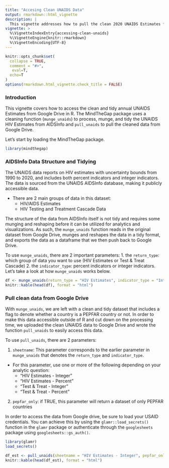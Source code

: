 ```yaml
---
title: "Accesing Clean UNAIDS Data"
output: rmarkdown::html_vignette
description: |
  This vignette addresses how to pull the clean 2020 UNAIDS Estimates from Google Drive to R.
vignette: >
  %\VignetteIndexEntry{accessing-clean-unaids}
  %\VignetteEngine{knitr::rmarkdown}
  %\VignetteEncoding{UTF-8}
---
```


```r
knitr::opts_chunk$set(
  collapse = TRUE,
  comment = "#>",
   eval=T, 
  echo=T
)
options(rmarkdown.html_vignette.check_title = FALSE)
```


### Introduction

This vignette covers how to access the clean and tidy annual UNAIDS Estimates from Google Drive in R. The MindTheGap package uses a cleaning function (`munge_unaids`) to process, munge, and tidy the UNAIDS HIV Estimates from AIDSInfo and `pull_unaids` to pull the cleaned data from Google Drive.

Let's start by loading the MindTheGap package.

```r
library(mindthegap)
```

### AIDSInfo Data Structure and Tidying

The UNAIDS data reports on HIV estimates with uncertainty bounds from 1990 to 2020, and includes both percent indicators and integer indicators. The data is sourced from the UNAIDS AIDSInfo database, making it publicly accessible data.

- There are 2 main groups of data in this dataset:
    - HIV/AIDS Estimates
    - HIV Testing and Treatment Cascade Data
    
The structure of the data from AIDSInfo itself is not tidy and requires some munging and reshaping before it can be utilized for analytics and visualizations. As such, the `munge_unaids` function reads in the original dataset from Google Drive, munges and reshapes the data in a tidy format, and exports the data as a dataframe that we then push back to Google Drive.

To use `munge_unaids`, there are 2 important parameters:
1. the `return_type`: which group of data you want to use (HIV Estimates or Test & Treat Cascade)
2. the `indicator_type`: percent indicators or integer indicators. Let’s take a look at how `munge_unaids` works below.

```r
df <- munge_unaids(return_type = "HIV Estimates", indicator_type = "Integer")
knitr::kable(head(df), format = "html")
```

### Pull clean data from Google Drive

With `munge_unaids`, we are left with a clean and tidy dataset that includes a flag to denote whether a country is a PEPFAR country or not. In order to make this data accessible outside of R and cut down on the processing time, we uploaded the clean UNAIDS data to Google Drive and wrote the function `pull_unaids` to easily access this data.

To use `pull_unaids`, there are 2 parameters:

1. `sheetname`: This parameter corresponds to the earlier parameter in `munge_unaids` that denotes the `return_type` and `indicator_type`.
- For this parameter, use one or more of the following depending on your analytic question:
     - “HIV Estimates - Integer”
     - “HIV Estimates - Percent"
     - "Test & Treat - Integer"
     - "Test & Treat - Percent" 

2. `pepfar_only`: if TRUE, this parameter will return a dataset of only PEPFAR countries 

In order to access the data from Google drive, be sure to load your USAID credentials. You can achieve this by using the `glamr::load_secrets()` function in the `glamr` package or authenticate through the `googlesheets` package using `googlesheets::gs_auth()`.

```r
library(glamr)
load_secrets()

df_est <- pull_unaids(sheetname = "HIV Estimates - Integer", pepfar_only = TRUE)
knitr::kable(head(df_est), format = "html")
```




